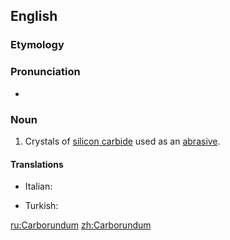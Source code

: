 {{also|carborundum}}
==English==

===Etymology===
{{blend|carbon|corundum}}

===Pronunciation===
* {{IPA|/kɑɹbəˈɹʌndəm/|lang=en}}

===Noun===
{{wikipedia}}
{{en-proper noun|-}}

# Crystals of [[silicon carbide]] used as an [[abrasive]].

====Translations====
{{trans-top|crystals of silicon carbide used as an abrasive}}
* Italian: {{t|it|carborundum|m}}
{{trans-mid}}
* Turkish: {{t|tr|Karburundum}}
{{trans-bottom}}

[[ru:Carborundum]]
[[zh:Carborundum]]